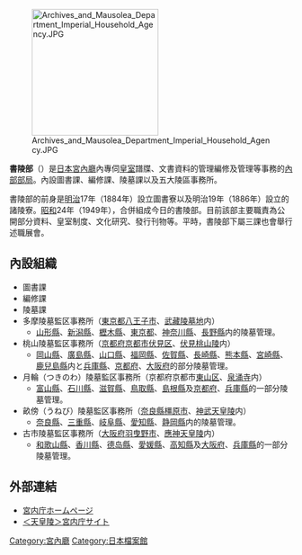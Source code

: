 {{Translating|||time=2017-12-04T18:58:18+00:00}}
[[File:Archives_and_Mausolea_Department_Imperial_Household_Agency.JPG|225px]]

'''書陵部'''（{{jpn|j=書陵部|hg=しょりょうぶ|rm=Shoryōbu|f=y}}）是[[日本政府|日本]][[宮內廳|宮內廳]]內專伺[[日本皇室|皇室]]譜牒、文書資料的管理編修及{{link-ja|宮內廳治定陵墓列表|宮内庁治定陵墓の一覧|陵墓}}管理等事務的[[內部部局|內部部局]]。內設圖書課、編修課、陵墓課以及五大陵區事務所。

書陵部的前身是[[明治|明治]]17年（1884年）設立圖書寮以及明治19年（1886年）設立的諸陵寮。[[昭和|昭和]]24年（1949年），合併組成今日的書陵部。目前該部主要職責為公開部分資料、皇室制度、文化研究、發行刊物等。平時，書陵部下屬三課也會舉行述職展會。

== 內設組織 ==
*圖書課
*編修課
*陵墓課
*多摩陵墓監区事務所（[[東京都|東京都]][[八王子市|八王子市]]、[[武藏陵区|武藏陵墓地]]内）
**[[山形縣|山形縣]]、[[新潟縣|新潟縣]]、[[櫪木縣|櫪木縣]]、[[東京都|東京都]]、[[神奈川縣|神奈川縣]]、[[長野縣|長野縣]]内的陵墓管理。
*桃山陵墓監区事務所（[[京都府|京都府]][[京都市|京都市]][[伏見区|伏見区]]、[[伏見桃山陵|伏見桃山陵]]内）
**[[岡山縣|岡山縣]]、[[廣島縣|廣島縣]]、[[山口縣|山口縣]]、[[福岡縣|福岡縣]]、[[佐賀縣|佐賀縣]]、[[長崎縣|長崎縣]]、[[熊本縣|熊本縣]]、[[宮崎縣|宮崎縣]]、[[鹿兒島縣|鹿兒島縣]]内と[[兵庫縣|兵庫縣]]、[[京都府|京都府]]、[[大阪府|大阪府]]的部分陵墓管理。
*月輪（つきのわ）陵墓監区事務所（京都府京都市[[東山区|東山区]]、[[泉涌寺|泉涌寺]]内）
**[[富山縣|富山縣]]、[[石川縣|石川縣]]、[[滋賀縣|滋賀縣]]、[[鳥取縣|鳥取縣]]、[[島根縣|島根縣]]及[[京都府|京都府]]、[[兵庫縣|兵庫縣]]的一部分陵墓管理。
*畝傍（うねび）陵墓監区事務所（[[奈良縣|奈良縣]][[橿原市|橿原市]]、[[神武天皇|神武天皇陵]]内）
**[[奈良縣|奈良縣]]、[[三重縣|三重縣]]、[[岐阜縣|岐阜縣]]、[[愛知縣|愛知縣]]、[[静岡縣|静岡縣]]内的陵墓管理。
*古市陵墓監区事務所（[[大阪府|大阪府]][[羽曳野市|羽曳野市]]、[[應神天皇|應神天皇]][[誉田御廟山古墳|陵]]内）
**[[和歌山縣|和歌山縣]]、[[香川縣|香川縣]]、[[德岛縣|德岛縣]]、[[愛媛縣|愛媛縣]]、[[高知縣|高知縣]]及[[大阪府|大阪府]]、[[兵庫縣|兵庫縣]]的一部分陵墓管理。

==外部連結==
*[http://www.kunaicho.go.jp/ 宮内庁ホームページ]{{Wayback|url=http://www.kunaicho.go.jp/ |date=20050609085517 }}
*[http://www.kunaicho.go.jp/ryobo/index.html ＜天皇陵＞宮内庁サイト]{{Wayback|url=http://www.kunaicho.go.jp/ryobo/index.html |date=20160113024945 }}

{{宫内厅}}
{{Authority control}}
[[Category:宮內廳|Category:宮內廳]]
[[Category:日本檔案館|Category:日本檔案館]]